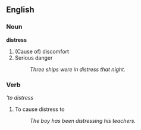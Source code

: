 ==English==
===Noun===
'''distress'''
# (Cause of) discomfort
# Serious danger
#:''Three ships were in distress that night.''

===Verb===
'''to distress''
# To cause distress to
#:''The boy has been distressing his teachers.''